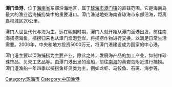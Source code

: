 {{dead end|time=2015-04-13T05:42:09+00:00}}
{{unreferenced|time=2015-04-13T05:42:09+00:00}}
'''潭门渔港'''，位于[[海南省|海南省]]东部沿海地区，属于[[琼海市|琼海市]][[潭门镇|潭门镇]]的直辖范围。它是海南岛最大的渔业远海捕捞集中的重要港口。潭门渔港地处海南省琼海市东部沿海，距离嘉积城区20公里。

潭门人世世代代与海为生。远在[[明朝|明朝]]时期，潭门人就开始从潭门渔港出发，前往南海捕捞海鱼，捕捞归来也从潭门渔港登岸，将捕捞作物进行交换，以满足日常生活需要。2006年，中央和地方投资5000万元，将潭门港建设成为国家的中心港。

潭门港主要以深海捕捞为主要产业，除此之外，发展海产品的加工产业，如制作珍珠饰品、贝壳工艺品等。由潭门港出发的渔船，前往[[南海|南海]]的黄岩岛附近进行捕捞。潭门港渔船一年四季以捕捞鱼虾贝类为主，例如龙虾、马鲛鱼、石斑、海参等。

[[Category:琼海市|Category:琼海市]]
[[Category:中国渔港|Category:中国渔港]]